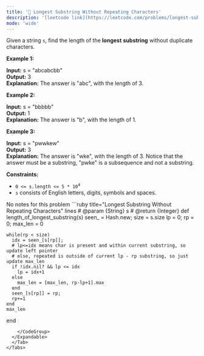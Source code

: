 ```yaml
---
title: '🧀 Longest Substring Without Repeating Characters'
description: '[leetcode link](https://leetcode.com/problems/longest-substring-without-repeating-characters/description/)'
mode: 'wide'
---
```

<Tabs>
  <Tab title="Question" icon="circle-question" iconType="regular">
    <Card>
      <p>Given a string <code>s</code>, find the length of the <strong>longest</strong> <span data-keyword="substring-nonempty"><strong>substring</strong></span> without duplicate characters.</p>   <p><strong class="example">Example 1:</strong></p>   <strong>Input:</strong> s = &quot;abcabcbb&quot; <br/> <strong>Output:</strong> 3 <br/> <strong>Explanation:</strong> The answer is &quot;abc&quot;, with the length of 3.   <p><strong class="example">Example 2:</strong></p>   <strong>Input:</strong> s = &quot;bbbbb&quot; <br/> <strong>Output:</strong> 1 <br/> <strong>Explanation:</strong> The answer is &quot;b&quot;, with the length of 1.   <p><strong class="example">Example 3:</strong></p>   <strong>Input:</strong> s = &quot;pwwkew&quot; <br/> <strong>Output:</strong> 3 <br/> <strong>Explanation:</strong> The answer is &quot;wke&quot;, with the length of 3. Notice that the answer must be a substring, &quot;pwke&quot; is a subsequence and not a substring.    <p><strong>Constraints:</strong></p>  <ul>  <li><code>0 &lt;= s.length &lt;= 5 * 10<sup>4</sup></code></li>  <li><code>s</code> consists of English letters, digits, symbols and spaces.</li> </ul> 
    </Card>
  </Tab>
  <Tab title="Solution" icon="lightbulb" iconType="regular" >
    <Card>
      No notes for this problem
    </Card>
  <Expandable title="code">
    <CodeGroup dropdown>
```ruby title="Longest Substring Without Repeating Characters" lines
# @param {String} s
# @return {Integer}
def length_of_longest_substring(s)
    seen_ = Hash.new;
    size = s.size
    lp = 0; rp = 0;
    max_len = 0

    while(rp < size)
      idx = seen_[s[rp]];
      # lp<=idx means char is present and within current substring, so update left pointer
      # else, repeated is outside of current lp - rp substring, so just update max_len
      if !idx.nil? && lp <= idx
        lp = idx+1
      else
        max_len = [max_len, rp-lp+1].max
      end
      seen_[s[rp]] = rp;
      rp+=1
    end
    max_len
end
```
    </CodeGroup>
  </Expandable>
  </Tab>
</Tabs>